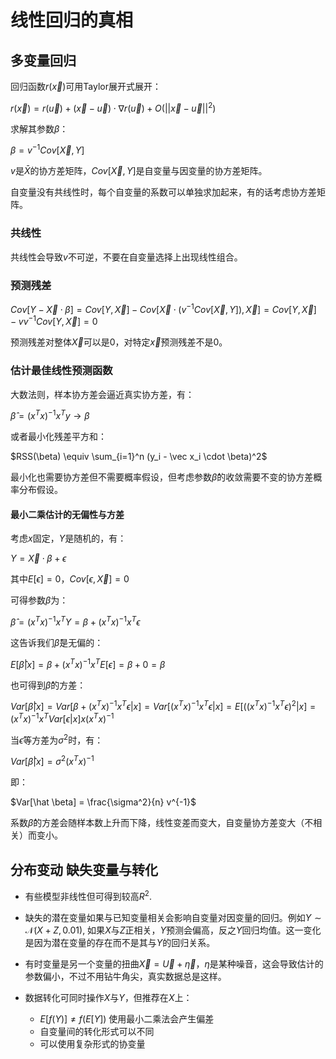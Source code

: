 # 线性回归的真相

## 多变量回归

回归函数$r(\vec x)$可用Taylor展开式展开：

$r(\vec x) = r(\vec u) + (\vec x - \vec u) \cdot \nabla r(\vec u) + O(||\vec x - \vec u||^2)$

求解其参数$\beta$：

$\beta = v^{-1} Cov [\vec X, Y]$

$v$是$\bar X$的协方差矩阵，$Cov [\vec X, Y]$是自变量与因变量的协方差矩阵。

自变量没有共线性时，每个自变量的系数可以单独求加起来，有的话考虑协方差矩阵。

### 共线性

共线性会导致$v$不可逆，不要在自变量选择上出现线性组合。

### 预测残差

$Cov[Y - \vec X \cdot \beta] = Cov[Y, \vec X] - Cov[\vec X \cdot (v^{-1} Cov[\vec X, Y]), \vec X] = Cov[Y, \vec X] - v v^{-1} Cov[Y, \vec X] = 0$

预测残差对整体$\vec X$可以是0，对特定$\vec x$预测残差不是0。

### 估计最佳线性预测函数

大数法则，样本协方差会逼近真实协方差，有：

$\hat \beta = (x^T x)^{-1} x^T y \rightarrow \beta$

或者最小化残差平方和：

$RSS(\beta) \equiv \sum_{i=1}^n (y_i - \vec x_i \cdot \beta)^2$

最小化也需要协方差但不需要概率假设，但考虑参数$\hat \beta$的收敛需要不变的协方差概率分布假设。

#### 最小二乘估计的无偏性与方差

考虑$x$固定，$Y$是随机的，有：

$Y = \vec X \cdot \beta + \epsilon$

其中$E[\epsilon] = 0$，$Cov[\epsilon, \vec X] = 0$

可得参数$\beta$为：

$\hat \beta = (x^T x)^{-1} x^T Y = \beta + (x^T x)^{-1} x^T \epsilon$

这告诉我们$\hat \beta$是无偏的：

$E[\hat \beta|x] = \beta + (x^T x)^{-1} x^T E[\epsilon] = \beta + 0 = \beta$

也可得到$\hat \beta$的方差：

$Var[\hat \beta| x ] = Var[\beta + (x^T x)^{-1} x^T \epsilon |x] = Var[(x^T x)^{-1} x^T \epsilon | x] = E[((x^T x)^{-1} x^T \epsilon)^2 | x] = (x^T x)^{-1} x^T Var[\epsilon|x] x (x^T x)^{-1}$

当$\epsilon$等方差为$\sigma^2$时，有：

$Var[\hat \beta|x] = \sigma^2 (x^T x)^{-1}$

即：

$Var[\hat \beta] = \frac{\sigma^2}{n} v^{-1}$

系数$\hat \beta$的方差会随样本数上升而下降，线性变差而变大，自变量协方差变大（不相关）而变小。

## 分布变动 缺失变量与转化

- 有些模型非线性但可得到较高$R^2$.

- 缺失的潜在变量如果与已知变量相关会影响自变量对因变量的回归。例如$Y \sim \mathcal N(X+Z,0.01)$, 如果$X$与$Z$正相关，$Y$预测会偏高，反之$Y$回归均值。这一变化是因为潜在变量的存在而不是其与$Y$的回归关系。

- 有时变量是另一个变量的扭曲$\vec X = \vec U + \vec \eta$，$\eta$是某种噪音，这会导致估计的参数偏小，不过不用钻牛角尖，真实数据总是这样。

- 数据转化可同时操作$X$与$Y$，但推荐在$X$上：
  - $E[f(Y)] \neq f(E[Y])$ 使用最小二乘法会产生偏差
  - 自变量间的转化形式可以不同
  - 可以使用复杂形式的协变量



